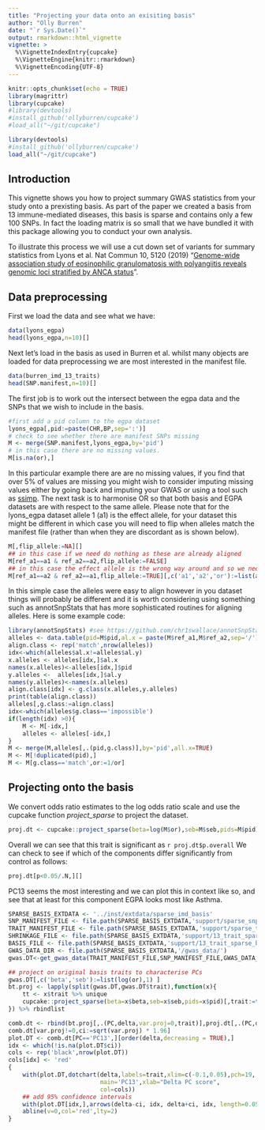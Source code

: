 ```yaml
---
title: "Projecting your data onto an exisiting basis"
author: "Olly Burren"
date: "`r Sys.Date()`"
output: rmarkdown::html_vignette
vignette: >
  %\VignetteIndexEntry{cupcake}
  %\VignetteEngine{knitr::rmarkdown}
  %\VignetteEncoding{UTF-8}
---
```


```r
knitr::opts_chunk$set(echo = TRUE)
library(magrittr)
library(cupcake)
#library(devtools)
#install_github('ollyburren/cupcake')
#load_all("~/git/cupcake")
```

```r
library(devtools)
#install_github('ollyburren/cupcake')
load_all("~/git/cupcake")
```


## Introduction

This vignette shows you how to project summary GWAS statistics from your study onto a prexisting basis. As part of the paper we created a basis from 13 immune-mediated diseases, this basis is sparse and contains only a few 100 SNPs. In fact the loading matrix is so small that we have bundled it with this package allowing you to conduct your own analysis.

To illustrate this process we will use a cut down set of variants for summary statistics from Lyons et al. Nat Commun 10, 5120 (2019)  "[Genome-wide association study of eosinophilic granulomatosis with polyangiitis reveals genomic loci stratified by ANCA status](https://www.nature.com/articles/s41467-019-12515-9)".

## Data preprocessing

First we load the data and see what we have:
```r
data(lyons_egpa)
head(lyons_egpa,n=10)[]
```

Next let's load in the basis as used in Burren et al. whilst many objects are loaded for data preprocessing we are most interested in the manifest file.

```r
data(burren_imd_13_traits)
head(SNP.manifest,n=10)[]
```

The first job is to work out the intersect between the egpa data and the SNPs that we wish to include in the basis.

```r
#first add a pid column to the egpa dataset
lyons_egpa[,pid:=paste(CHR,BP,sep=':')]
# check to see whether there are manifest SNPs missing
M <- merge(SNP.manifest,lyons_egpa,by='pid')
# in this case there are no missing values.
M[is.na(or),]
```
In this particular example there are are no missing values, if you find that over 5% of values are missing you might wish to consider imputing missing values either by going back and imputing your GWAS or using a tool such as [ssimp](https://github.com/zkutalik/ssimp_software). The next task is to harmonise OR so that both basis and EGPA datasets are with respect to the same allele. Please note that for the lyons_egpa dataset allele 1 (a1) is the effect allele, for your dataset this might be different in which case you will need to flip when alleles match the manifest file (rather than when they are discordant as is shown below).

```r
M[,flip_allele:=NA][]
## in this case if we need do nothing as these are already aligned
M[ref_a1==a1 & ref_a2==a2,flip_allele:=FALSE]
## in this case the effect allele is the wrong way around and so we need to flip
M[ref_a1==a2 & ref_a2==a1,flip_allele:=TRUE][,c('a1','a2','or'):=list(a2,a1,1/or)][]
```

In this simple case the alleles were easy to align however in you dataset things will probably be different and it is worth considering using something such as annotSnpStats that has more sophisticated routines for aligning alleles. Here is some example code:

```r
library(annotSnpStats) #see https://github.com/chr1swallace/annotSnpStats
alleles <- data.table(pid=M$pid,al.x = paste(M$ref_a1,M$ref_a2,sep='/'),al.y=paste(M$a1,M$a2,sep='/'))
align.class <- rep('match',nrow(alleles))
idx<-which(alleles$al.x!=alleles$al.y)
x.alleles <- alleles[idx,]$al.x
names(x.alleles)<-alleles[idx,]$pid
y.alleles <-  alleles[idx,]$al.y
names(y.alleles)<-names(x.alleles)
align.class[idx] <- g.class(x.alleles,y.alleles)
print(table(align.class))
alleles[,g.class:=align.class]
idx<-which(alleles$g.class=='impossible')
if(length(idx) >0){
    M <- M[-idx,]
    alleles <- alleles[-idx,]
}
M <- merge(M,alleles[,.(pid,g.class)],by='pid',all.x=TRUE)
M <- M[!duplicated(pid),]
M <- M[g.class=='match',or:=1/or]
```

## Projecting onto the basis

We convert odds ratio estimates to the log odds ratio scale and use the cupcake function *project_sparse* to project the dataset.

```r
proj.dt <- cupcake::project_sparse(beta=log(M$or),seb=M$seb,pids=M$pid)[,trait:='EGPA'][]
```

Overall we can see that this trait is significant as `r proj.dt$p.overall` We can check to see if which of the components differ significantly from control as follows:

```r
proj.dt[p<0.05/.N,][]
```

PC13 seems the most interesting and we can plot this in context like so, and see that at least for this component EGPA looks most like Asthma.


```r
SPARSE_BASIS_EXTDATA <- '../inst/extdata/sparse_imd_basis'
SNP_MANIFEST_FILE <- file.path(SPARSE_BASIS_EXTDATA,'support/sparse_snp_manifest.RDS')
TRAIT_MANIFEST_FILE <- file.path(SPARSE_BASIS_EXTDATA,'support/sparse_trait_manifest.tab')
SHRINKAGE_FILE <- file.path(SPARSE_BASIS_EXTDATA,'support/13_trait_sparse_shrinkage.RDS')
BASIS_FILE <- file.path(SPARSE_BASIS_EXTDATA,'support/13_trait_sparse_basis.RDS')
GWAS_DATA_DIR <- file.path(SPARSE_BASIS_EXTDATA,'/gwas_data/')
gwas.DT<-get_gwas_data(TRAIT_MANIFEST_FILE,SNP_MANIFEST_FILE,GWAS_DATA_DIR)

## project on original basis traits to characterise PCs
gwas.DT[,c('beta','seb'):=list(log(or),1) ]
bt.proj <- lapply(split(gwas.DT,gwas.DT$trait),function(x){
    tt <- x$trait %>% unique
    cupcake::project_sparse(beta=x$beta,seb=x$seb,pids=x$pid)[,trait:=tt]
}) %>% rbindlist

comb.dt <- rbind(bt.proj[,.(PC,delta,var.proj=0,trait)],proj.dt[,.(PC,delta,var.proj,trait)])
comb.dt[var.proj!=0,ci:=sqrt(var.proj) * 1.96]
plot.DT <- comb.dt[PC=='PC13',][order(delta,decreasing = TRUE),]
idx <- which(!is.na(plot.DT$ci))
cols <- rep('black',nrow(plot.DT))
cols[idx] <- 'red'
{
    with(plot.DT,dotchart(delta,labels=trait,xlim=c(-0.1,0.05),pch=19,
                          main='PC13',xlab="Delta PC score",
                          col=cols))
    ## add 95% confidence intervals
    with(plot.DT[idx,],arrows(delta-ci, idx, delta+ci, idx, length=0.05, angle=90, code=3,col='red'))
    abline(v=0,col='red',lty=2)
}

```
